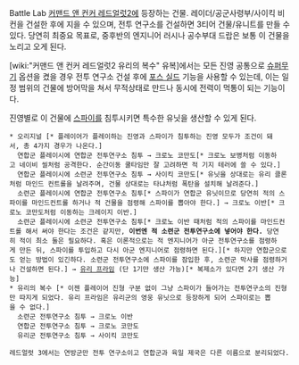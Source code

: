 Battle Lab
[[커맨드 앤 컨커 레드얼럿2]]에 등장하는 건물. 레이더/공군사령부/사이킥 비컨을 건설한 후에 지을 수 있으며, 전투 연구소를 건설하면 3티어 건물/유니트를 만들 수 있다. 당연히 최중요 목표로, 중후반의 엔지니어 러시나 공수부대 드랍은 보통 이 건물을 노리고 오게 된다.

[wiki:"커맨드 앤 컨커 레드얼럿2 유리의 복수" 유복]에서는 모든 진영 공통으로 [[슈퍼무기]] 옵션을 켰을 경우 전투 연구소 건설 후에 [[포스 실드]] 기능을 사용할 수 있는데, 이는 일정 범위의 건물에 방어막을 쳐서 무적상태로 만드나 동시에 전력이 먹통이 되는 기능이다.

진영별로 이 건물에 [[스파이(커맨드 앤 컨커 시리즈)|스파이]]를 침투시키면 특수한 유닛을 생산할 수 있게 된다.

 * 오리지널 [* 플레이어가 플레이하는 진영과 스파이가 침투하는 진영 모두가 조건이 돼서, 총 4가지 경우가 나온다.]
   연합군 플레이시에 연합군 전투연구소 침투 → 크로노 코만도[* 크로노 보병처럼 이동하고 네이비 씰처럼 공격한다. 순간이동 쿨타임만 잘 고려하면 적 기지 테러에 쓸 수 있다.]
   연합군 플레이시에 소련군 전투연구소 침투 → 사이킥 코만도[* 유닛을 상대로는 유리 클론처럼 마인드 컨트롤을 날려주며, 건물 상대로는 타냐처럼 폭탄을 설치해 날려준다.]
   소련군 플레이시에 연합군 전투연구소 침투[* 스파이가 연합군 유닛이므로 당연히 적의 스파이를 마인드컨트롤 하거나 적 건물을 점령해 스파이를 뽑아야 한다.] → 크로노 이반[* 크로노 코만도처럼 이동하는 크레이지 이반.]
   소련군 플레이시에 소련군 전투연구소 침투[* 크로노 이반 때처럼 적의 스파이를 마인드컨트롤 해서 써야 한다는 조건은 같지만, '''이번엔 적 소련군 전투연구소에 넣어야 한다.''' 당연히 적이 최소 둘은 필요하다. 혹은 이론적으로는 적 엔지니어가 아군 전투연구소를 점령하게 만든 뒤, 스파이를 투입하고 다시 아군 엔지니어로 점령하면 된다.][* 하지만 연합군으로도 얻는 방법이 있긴하다. 소련군 전투연구소에 스파이를 잠입한 후, 소련군 막사를 점령하거나 건설하면 된다.] → [[유리 프라임]] (단 1기만 생산 가능)[* 복제소가 있다면 2기 생산 가능] 
 * 유리의 복수 [* 이젠 플레이어 진형 구분 없이 그냥 스파이가 들어가는 전투연구소의 진형만 따지게 되었다. 유리 프라임은 유리군의 영웅 유닛으로 등장하게 되어 스파이로는 뽑을 수 없다.]
   소련군 전투연구소 침투 → 크로노 이반
   연합군 전투연구소 침투 → 크로노 코만도
   유리군 전투연구소 침투 → 사이킥 코만도

 레드얼럿 3에서는 연방군만 전투 연구소이고 연합군과 육일 제국은 다른 이름으로 분리되었다.
